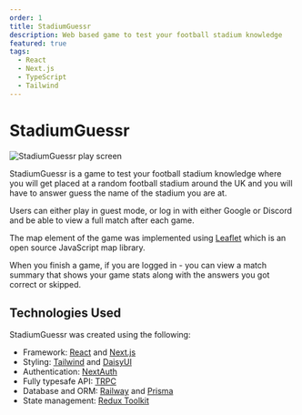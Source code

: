 ```yaml
---
order: 1
title: StadiumGuessr
description: Web based game to test your football stadium knowledge
featured: true
tags:
  - React
  - Next.js
  - TypeScript
  - Tailwind
---
```


# StadiumGuessr

![StadiumGuessr play screen](../../assets/images/stadiumguessr/game.webp)

StadiumGuessr is a game to test your football stadium knowledge where you will get placed at a random football stadium around the UK and you will have to answer guess the name of the stadium you are at.

Users can either play in guest mode, or log in with either Google or Discord and be able to view a full match after each game.

The map element of the game was implemented using [Leaflet](https://leafletjs.com/) which is an open source JavaScript map library.

When you finish a game, if you are logged in - you can view a match summary that shows your game stats along with the answers you got correct or skipped.

## Technologies Used

StadiumGuessr was created using the following:

- Framework: [React](https://react.dev/) and [Next.js](https://nextjs.org/)
- Styling: [Tailwind](https://tailwindcss.com/) and [DaisyUI](https://daisyui.com/)
- Authentication: [NextAuth](https://next-auth.js.org/)
- Fully typesafe API: [TRPC](https://trpc.io/)
- Database and ORM: [Railway](https://railway.app/) and [Prisma](https://www.prisma.io/)
- State management: [Redux Toolkit](https://redux-toolkit.js.org/)
